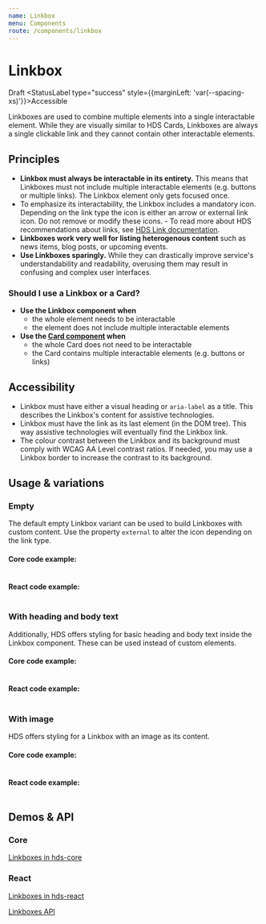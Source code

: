 ```yaml
---
name: Linkbox
menu: Components
route: /components/linkbox
---
```




# Linkbox

<StatusLabel type="alert">Draft</StatusLabel>
<StatusLabel type="success" style={{marginLeft: 'var(--spacing-xs)'}}>Accessible</StatusLabel>

<LargeParagraph>
    Linkboxes are used to combine multiple elements into a single interactable element. While they are visually similar to HDS Cards, Linkboxes are always a single clickable link and they cannot contain other interactable elements.
</LargeParagraph>

## Principles
- **Linkbox must always be interactable in its entirety.** This means that Linkboxes must not include multiple interactable elements (e.g. buttons or multiple links). The Linkbox element only gets focused once.
- To emphasize its interactability, the Linkbox includes a mandatory icon. Depending on the link type the icon is either an arrow or external link icon. Do not remove or modify these icons.
      - To read more about HDS recommendations about links, see [HDS Link documentation]().
- **Linkboxes work very well for listing heterogenous content** such as news items, blog posts, or upcoming events.
- **Use Linkboxes sparingly.** While they can drastically improve service's understandability and readability, overusing them may result in confusing and complex user interfaces.

### Should I use a Linkbox or a Card?
- **Use the Linkbox component when**
  - the whole element needs to be interactable
  - the element does not include multiple interactable elements
- **Use the [Card component](/components/card) when**
  - the whole Card does not need to be interactable
  - the Card contains multiple interactable elements (e.g. buttons or links)

## Accessibility
- Linkbox must have either a visual heading or `aria-label` as a title. This describes the Linkbox's content for assistive technologies.
- Linkbox must have the link as its last element (in the DOM tree). This way assistive technologies will eventually find the Linkbox link.
- The colour contrast between the Linkbox and its background must comply with <Link href="https://www.w3.org/TR/WCAG21/#contrast-minimum" external>WCAG AA Level contrast ratios</Link>. If needed, you may use a Linkbox border to increase the contrast to its background.

## Usage & variations

### Empty
The default empty Linkbox variant can be used to build Linkboxes with custom content. Use the property `external` to alter the icon depending on the link type.

<Playground>

</Playground>

#### Core code example:
```html

```

#### React code example:
```tsx

```

### With heading and body text
Additionally, HDS offers styling for basic heading and body text inside the Linkbox component. These can be used instead of custom elements.

<Playground>

</Playground>

#### Core code example:
```html

```

#### React code example:
```tsx

```

### With image
HDS offers styling for a Linkbox with an image as its content.

<Playground>

</Playground>

#### Core code example:
```html

```

#### React code example:
```tsx

```

## Demos & API

### Core

[Linkboxes in hds-core](/storybook/core/?path=/story/components-linkbox--empty)

### React

[Linkboxes in hds-react](/storybook/react/?path=/story/components-linkbox--empty)

[Linkboxes API](/storybook/react/?path=/docs/components-linkbox--empty)
